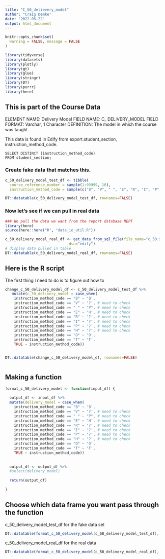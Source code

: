 ```yaml
---
title: "C_50_delievery_model"
author: "Craig Demke"
date: '2022-06-22'
output: html_document
---
```


```r
knitr::opts_chunk$set(
  warning = FALSE, message = FALSE
)
```

```r
library(tidyverse)
library(datasets)
library(plotly)
library(gt)
library(glue)
library(stringr)
library(DT)
library(purrr)
library(here)
```
## This is part of the Course Data
ELEMENT NAME: Delivery Model 
FIELD NAME: C_ DELIVERY_MODEL 
FIELD FORMAT: Varchar, 1 Character 
DEFINITION: The model in which the course was taught. 

This data is found in Edify from export.student_section, instruction_method_code.
```{}
SELECT DISTINCT (instruction_method_code)
FROM student_section;
```


### Create fake data that matches this.

```r
c_50_delivery_model_test_df <- tibble(
  course_reference_number = sample(1:99999, 10),
  instruction_method_code = sample(c("B", "V", " ", "E", "R", "I", "P", "H", "O", "T", NULL), 10, replace = TRUE))

DT::datatable(c_50_delivery_model_test_df, rownames=FALSE)
```

### Now let's see if we can pull in real data

```r
### We pull the data we want from the report database REPT 
library(here)
source(here::here("R", "data_io_util.R"))

c_50_delivery_model_real_df <- get_data_from_sql_file(file_name="c_50.sql",
                             dsn="edify")
# display data pulled in table
DT::datatable(c_50_delivery_model_real_df, rownames=FALSE)
```


## Here is the R script

The first thing I need to do is to figure out how to

```r

change_c_50_delivery_model_df <- c_50_delivery_model_test_df %>%
   mutate(c_50_delivery_model = case_when(
    instruction_method_code == "B" ~ 'B',
    instruction_method_code == "V" ~ '?', # need to check
    instruction_method_code == " " ~ "P", # need to check
    instruction_method_code == "E" ~ 'H', # need to check
    instruction_method_code == "R" ~ '?', # need to check
    instruction_method_code == "I" ~ '?', # need to check
    instruction_method_code == "P" ~ '?', # need to check
    instruction_method_code == "H" ~ '?', # need to check
    instruction_method_code == "O" ~ 'O',
    instruction_method_code == "T" ~ 'T',
    TRUE ~ instruction_method_code))


DT::datatable(change_c_50_delivery_model_df, rownames=FALSE)



```

## Making a function

```r

format_c_50_delivery_model <- function(input_df) {
  
  output_df <- input_df %>% 
  mutate(delivery_model = case_when(
    instruction_method_code == "B" ~ 'B',
    instruction_method_code == "V" ~ '?', # need to check
    instruction_method_code == " " ~ "P", # need to check
    instruction_method_code == "E" ~ 'H', # need to check
    instruction_method_code == "R" ~ '?', # need to check
    instruction_method_code == "I" ~ '?', # need to check
    instruction_method_code == "P" ~ '?', # need to check
    instruction_method_code == "H" ~ '?', # need to check
    instruction_method_code == "O" ~ 'O',
    instruction_method_code == "T" ~ 'T',
    TRUE ~ instruction_method_code))
 
  
  output_df <- output_df %>% 
  #select(delivery_model)
  
  return(output_df)
  
}
```
## Choose which data frame you want pass through the function 

c_50_delivery_model_test_df for the fake data set
```r
DT::datatable(format_c_50_delivery_model(c_50_delivery_model_test_df), rownames=FALSE)
```

c_50_delivery_model_real_df for the real data
```r
DT::datatable(format_c_50_delivery_model(c_50_delivery_model_real_df), rownames=FALSE)
```
